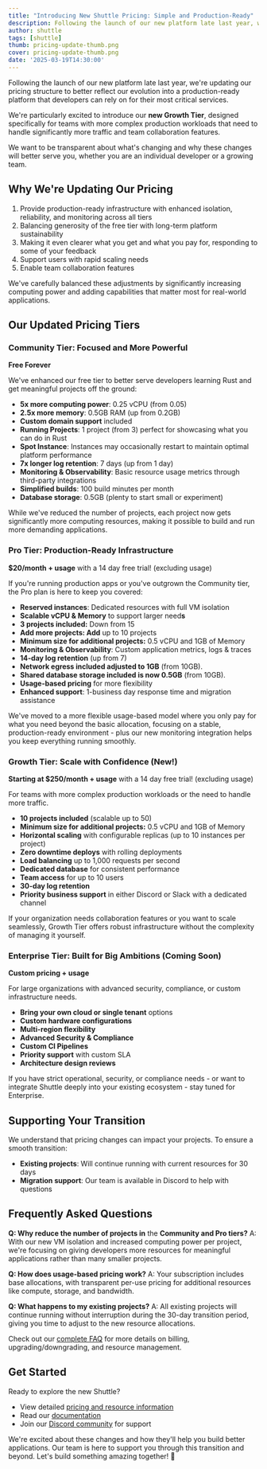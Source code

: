 ```yaml
---
title: "Introducing New Shuttle Pricing: Simple and Production-Ready"
description: Following the launch of our new platform late last year, we're updating our pricing structure
author: shuttle
tags: [shuttle]
thumb: pricing-update-thumb.png
cover: pricing-update-thumb.png
date: '2025-03-19T14:30:00'
---
```


Following the launch of our new platform late last year, we're updating our pricing structure to better reflect our evolution into a production-ready platform that developers can rely on for their most critical services.

We're particularly excited to introduce our **new Growth Tier**, designed specifically for teams with more complex production workloads that need to handle significantly more traffic and team collaboration features.

We want to be transparent about what's changing and why these changes will better serve you, whether you are an individual developer or a growing team.

## Why We're Updating Our Pricing

1. Provide production-ready infrastructure with enhanced isolation, reliability, and monitoring across all tiers
2. Balancing generosity of the free tier with long-term platform sustainability
3. Making it even clearer what you get and what you pay for, responding to some of your feedback
4. Support users with rapid scaling needs
5. Enable team collaboration features

We've carefully balanced these adjustments by significantly increasing computing power and adding capabilities that matter most for real-world applications.

## Our Updated Pricing Tiers

### Community Tier: Focused and More Powerful

**Free Forever**

We've enhanced our free tier to better serve developers learning Rust and get meaningful projects off the ground:

- **5x more computing power**: 0.25 vCPU (from 0.05)
- **2.5x more memory**: 0.5GB RAM (up from 0.2GB)
- **Custom domain support** included
- **Running Projects**: 1 project (from 3) perfect for showcasing what you can do in Rust
- **Spot Instance**: Instances may occasionally restart to maintain optimal platform performance
- **7x longer log retention**: 7 days (up from 1 day)
- **Monitoring & Observability**: Basic resource usage metrics through third-party integrations
- **Simplified builds**: 100 build minutes per month
- **Database storage**: 0.5GB (plenty to start small or experiment)

While we've reduced the number of projects, each project now gets significantly more computing resources, making it possible to build and run more demanding applications.

### Pro Tier: Production-Ready Infrastructure

**$20/month + usage** with a 14 day free trial! (excluding usage)

If you're running production apps or you've outgrown the Community tier, the Pro plan is here to keep you covered:

- **Reserved instances**: Dedicated resources with full VM isolation
- **Scalable vCPU & Memory** to support larger need**s**
- **3 projects included:** Down from 15
- **Add more projects: Add** up to 10 projects
- **Minimum size for additional projects:** 0.5 vCPU and 1GB of Memory
- **Monitoring & Observability**: Custom application metrics, logs & traces
- **14-day log retention** (up from 7)
- **Network egress included adjusted to 1GB** (from 10GB).
- **Shared database storage included is now 0.5GB** (from 10GB).
- **Usage-based pricing** for more flexibility
- **Enhanced support**: 1-business day response time and migration assistance

We've moved to a more flexible usage-based model where you only pay for what you need beyond the basic allocation, focusing on a stable, production-ready environment - plus our new monitoring integration helps you keep everything running smoothly.

### Growth Tier: Scale with Confidence (New!)

**Starting at $250/month + usage** with a 14 day free trial! (excluding usage)

For teams with more complex production workloads or the need to handle more traffic.

- **10 projects included** (scalable up to 50)
- **Minimum size for additional projects:** 0.5 vCPU and 1GB of Memory
- **Horizontal scaling** with configurable replicas (up to 10 instances per project)
- **Zero downtime deploys** with rolling deployments
- **Load balancing** up to 1,000 requests per second
- **Dedicated database** for consistent performance
- **Team access** for up to 10 users
- **30-day log retention**
- **Priority business support** in either Discord or Slack with a dedicated channel

If your organization needs collaboration features or you want to scale seamlessly, Growth Tier offers robust infrastructure without the complexity of managing it yourself.

### Enterprise Tier: Built for Big Ambitions (Coming Soon)

**Custom pricing + usage**

For large organizations with advanced security, compliance, or custom infrastructure needs. 

- **Bring your own cloud or single tenant** options
- **Custom hardware configurations**
- **Multi-region flexibility**
- **Advanced Security & Compliance**
- **Custom CI Pipelines**
- **Priority support** with custom SLA
- **Architecture design reviews**

If you have strict operational, security, or compliance needs - or want to integrate Shuttle deeply into your existing ecosystem - stay tuned for Enterprise.

## Supporting Your Transition

We understand that pricing changes can impact your projects. To ensure a smooth transition:

- **Existing projects**: Will continue running with current resources for 30 days
- **Migration support**: Our team is available in Discord to help with questions

## Frequently Asked Questions

**Q: Why reduce the number of projects in** the **Community and Pro tiers?**
A: With our new VM isolation and increased computing power per project, we're focusing on giving developers more resources for meaningful applications rather than many smaller projects.

**Q: How does usage-based pricing work?**
A: Your subscription includes base allocations, with transparent per-use pricing for additional resources like compute, storage, and bandwidth.

**Q: What happens to my existing projects?**
A: All existing projects will continue running without interruption during the 30-day transition period, giving you time to adjust to the new resource allocations.

Check out our [complete FAQ](https://www.shuttle.dev/pricing/faq) for more details on billing, upgrading/downgrading, and resource management.

## Get Started

Ready to explore the new Shuttle?

- View detailed [pricing and resource information](https://www.shuttle.dev/pricing)
- Read our [documentation](https://docs.shuttle.dev/)
- Join our [Discord community](https://discord.gg/shuttle) for support

We're excited about these changes and how they'll help you build better applications. Our team is here to support you through this transition and beyond. Let's build something amazing together! 🚀
